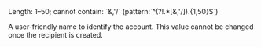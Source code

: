 <ParamField body="DisplayName" type="string" required>
Length: 1–50; cannot contain: `&,'/` (pattern:`^(?!.*[&,'/]).{1,50}$`)

A user-friendly name to identify the account. This value cannot be changed once the recipient is created.
</ParamField>